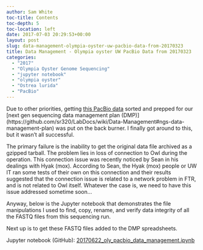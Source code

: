```yaml
---
author: Sam White
toc-title: Contents
toc-depth: 5
toc-location: left
date: 2017-07-03 20:29:53+00:00
layout: post
slug: data-management-olympia-oyster-uw-pacbio-data-from-20170323
title: Data Management - Olympia oyster UW PacBio Data from 20170323
categories:
  - "2017"
  - "Olympia Oyster Genome Sequencing"
  - "jupyter notebook"
  - "olympia oyster"
  - "Ostrea lurida"
  - "PacBio"
---
```


Due to other priorities, getting [this PacBio data](https://github.com/RobertsLab/project-olympia.oyster-genomic/wiki/Genome-sequencing-December-2016-(UW-PacBio)) sorted and prepped for our [next gen sequencing data management plan (DMP)]
(https://github.com/sr320/LabDocs/wiki/Data-Management#ngs-data-management-plan) was put on the back burner. I finally got around to this, but it wasn't all successful.

The primary failure is the inability to get the original data file archived as a gzipped tarball. The problem lies in loss of connection to Owl during the operation. This connection issue was recently noticed by Sean in his dealings with Hyak (mox). According to Sean, the Hyak (mox) people or UW IT ran some tests of their own on this connection and their results suggested that the connection issue is related to a network problem in FTR, and is not related to Owl itself. Whatever the case is, we need to have this issue addressed sometime soon...

Anyway, below is the Jupyter notebook that demonstrates the file manipulations I used to find, copy, rename, and verify data integrity of all the FASTQ files from this sequencing run.

Next up is to get these FASTQ files added to the DMP spreadsheets.

Jupyter notebook (GitHub): [20170622_oly_pacbio_data_management.ipynb](https://github.com/sr320/LabDocs/blob/master/jupyter_nbs/sam/20170622_oly_pacbio_data_management.ipynb)

